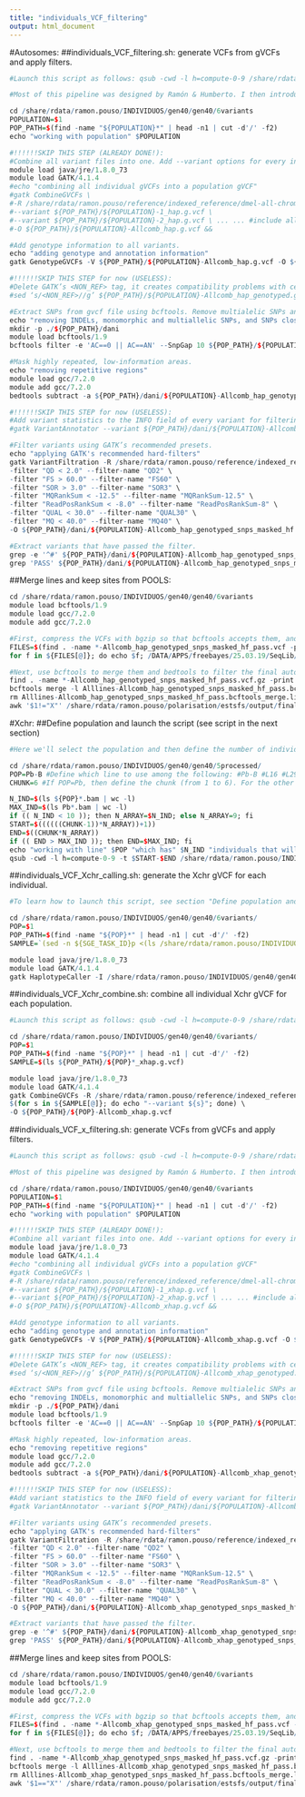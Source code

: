 ```yaml
---
title: "individuals_VCF_filtering"
output: html_document
---
```


#Autosomes:
##individuals_VCF_filtering.sh: generate VCFs from gVCFs and apply filters.
```R

#Launch this script as follows: qsub -cwd -l h=compute-0-9 /share/rdata/ramon.pouso/INDIVIDUOS/gen40/gen40/6variants/Scripts/individuals_VCF_filtering.sh POP (replace POP with one the following Drosophila line names: Pb L16 L29 L42 L45 L51 L59)

#Most of this pipeline was designed by Ramón & Humberto. I then introduced modifications.

cd /share/rdata/ramon.pouso/INDIVIDUOS/gen40/gen40/6variants
POPULATION=$1
POP_PATH=$(find -name "${POPULATION}*" | head -n1 | cut -d'/' -f2)
echo "working with population" $POPULATION

#!!!!!!SKIP THIS STEP (ALREADY DONE!):
#Combine all variant files into one. Add --variant options for every individual that is to be processed.
module load java/jre/1.8.0_73
module load GATK/4.1.4
#echo "combining all individual gVCFs into a population gVCF"
#gatk CombineGVCFs \
#-R /share/rdata/ramon.pouso/reference/indexed_reference/dmel-all-chromosome-r6.14.fasta \
#--variant ${POP_PATH}/${POPULATION}-1_hap.g.vcf \
#--variant ${POP_PATH}/${POPULATION}-2_hap.g.vcf \ ... ... #include all individuals manually
#-O ${POP_PATH}/${POPULATION}-Allcomb_hap.g.vcf && 

#Add genotype information to all variants.
echo "adding genotype and annotation information"
gatk GenotypeGVCFs -V ${POP_PATH}/${POPULATION}-Allcomb_hap.g.vcf -O ${POP_PATH}/${POPULATION}-Allcomb_hap_genotyped.g.vcf -R /share/rdata/ramon.pouso/reference/indexed_reference/dmel-all-chromosome-r6.14.fasta

#!!!!!!SKIP THIS STEP for now (USELESS):
#Delete GATK’s <NON_REF> tag, it creates compatibility problems with certain programs.
#sed ‘s/<NON_REF>//g’ ${POP_PATH}/${POPULATION}-Allcomb_hap_genotyped.g.vcf > ${POP_PATH}/${POPULATION}-Allcomb_hap_genotyped_excised.g.vcf

#Extract SNPs from gvcf file using bcftools. Remove multialelic SNPs and indels, monomorphic SNPs, and SNPs in the close proximity of indels (10 bp).
echo "removing INDELs, monomorphic and multiallelic SNPs, and SNPs close to INDELs"
mkdir -p ./${POP_PATH}/dani
module load bcftools/1.9
bcftools filter -e 'AC==0 || AC==AN' --SnpGap 10 ${POP_PATH}/${POPULATION}-Allcomb_hap_genotyped.g.vcf | bcftools view -m2 -M2 -v snps -O v -o ${POP_PATH}/dani/${POPULATION}-Allcomb_hap_genotyped_snps.vcf

#Mask highly repeated, low-information areas.
echo "removing repetitive regions"
module load gcc/7.2.0
module add gcc/7.2.0
bedtools subtract -a ${POP_PATH}/dani/${POPULATION}-Allcomb_hap_genotyped_snps.vcf -b /share/rdata/ramon.pouso/reference/indexed_reference/dmel-r6.14_mask.bed -header > ${POP_PATH}/dani/${POPULATION}-Allcomb_hap_genotyped_snps_masked.vcf

#!!!!!!SKIP THIS STEP for now (USELESS):
#Add variant statistics to the INFO field of every variant for filtering.
#gatk VariantAnnotator --variant ${POP_PATH}/dani/${POPULATION}-Allcomb_hap_genotyped_snps_masked.vcf --output ${POP_PATH}/dani/${POPULATION}-Allcomb_hap_genotyped_snps_masked_stats.vcf --annotation QualByDepth --annotation FisherStrand --annotation StrandOddsRatio --annotation RMSMappingQuality --annotation ReadPosRankSumTest

#Filter variants using GATK’s recommended presets.
echo "applying GATK's recommended hard-filters"
gatk VariantFiltration -R /share/rdata/ramon.pouso/reference/indexed_reference/dmel-all-chromosome-r6.14.fasta -V ${POP_PATH}/dani/${POPULATION}-Allcomb_hap_genotyped_snps_masked.vcf \
-filter "QD < 2.0" --filter-name "QD2" \
-filter "FS > 60.0" --filter-name "FS60" \
-filter "SOR > 3.0" --filter-name "SOR3" \
-filter "MQRankSum < -12.5" --filter-name "MQRankSum-12.5" \
-filter "ReadPosRankSum < -8.0" --filter-name "ReadPosRankSum-8" \
-filter "QUAL < 30.0" --filter-name "QUAL30" \
-filter "MQ < 40.0" --filter-name "MQ40" \
-O ${POP_PATH}/dani/${POPULATION}-Allcomb_hap_genotyped_snps_masked_hf.vcf

#Extract variants that have passed the filter.
grep -e '^#' ${POP_PATH}/dani/${POPULATION}-Allcomb_hap_genotyped_snps_masked_hf.vcf > ${POP_PATH}/dani/${POPULATION}-Allcomb_hap_genotyped_snps_masked_hf_pass.vcf
grep 'PASS' ${POP_PATH}/dani/${POPULATION}-Allcomb_hap_genotyped_snps_masked_hf.vcf >> ${POP_PATH}/dani/${POPULATION}-Allcomb_hap_genotyped_snps_masked_hf_pass.vcf

```

##Merge lines and keep sites from POOLS:
```R

cd /share/rdata/ramon.pouso/INDIVIDUOS/gen40/gen40/6variants
module load bcftools/1.9
module load gcc/7.2.0
module add gcc/7.2.0

#First, compress the VCFs with bgzip so that bcftools accepts them, and index the compressed files:
FILES=$(find . -name *-Allcomb_hap_genotyped_snps_masked_hf_pass.vcf -print)
for f in ${FILES[@]}; do echo $f; /DATA/APPS/freebayes/25.03.19/SeqLib/htslib/bgzip -c $f > ${f/.vcf/.vcf.gz}; /DATA/APPS/freebayes/25.03.19/SeqLib/htslib/tabix -p vcf ${f/.vcf/.vcf.gz}; done

#Next, use bcftools to merge them and bedtools to filter the final autosomal SNP set (obtained in the polarisation section).
find . -name *-Allcomb_hap_genotyped_snps_masked_hf_pass.vcf.gz -print > Alllines-Allcomb_hap_genotyped_snps_masked_hf_pass.bcftools_merge.list
bcftools merge -l Alllines-Allcomb_hap_genotyped_snps_masked_hf_pass.bcftools_merge.list -O v -o Alllines-Allcomb_hap_genotyped_snps_masked_hf_pass.vcf
rm Alllines-Allcomb_hap_genotyped_snps_masked_hf_pass.bcftools_merge.list
awk '$1!="X"' /share/rdata/ramon.pouso/polarisation/estsfs/output/final_snp_set.orthologs.sum_gen0_gen20_gen30_allele_counts.extrapolated_to_100.ancestral_vs_derived_complete.confident.rate6.pval.bed | bedtools intersect -a Alllines-Allcomb_hap_genotyped_snps_masked_hf_pass.vcf -b stdin -header > Alllines-Allcomb_hap_genotyped_snps_masked_hf_pass.final_snp_set.vcf

```

#Xchr:
##Define population and launch the script (see script in the next section)
```R

#Here we'll select the population and then define the number of individuals to launch simultaneously in an array, and launch the calling:

cd /share/rdata/ramon.pouso/INDIVIDUOS/gen40/gen40/5processed/
POP=Pb-B #Define which line to use among the following: #Pb-B #L16 #L29 #L42 #L45 #L51 #L59
CHUNK=6 #If POP=Pb, then define the chunk (from 1 to 6). For the other lines, always leave this as CHUNK=1.

N_IND=$(ls ${POP}*.bam | wc -l)
MAX_IND=$(ls Pb*.bam | wc -l)
if (( N_IND < 10 )); then N_ARRAY=$N_IND; else N_ARRAY=9; fi
START=$((((((CHUNK-1))*N_ARRAY))+1))
END=$((CHUNK*N_ARRAY))
if (( END > MAX_IND )); then END=$MAX_IND; fi
echo "working with line" $POP "which has" $N_IND "individuals that will be launched in groups of" $N_ARRAY
qsub -cwd -l h=compute-0-9 -t $START-$END /share/rdata/ramon.pouso/INDIVIDUOS/gen40/Scripts/individuals_VCF_Xchr_calling.sh $POP

```

##individuals_VCF_Xchr_calling.sh: generate the Xchr gVCF for each individual.
```R

#To learn how to launch this script, see section "Define population and launch the script" in the individuals_VCF_filtering.Rmd pipeline (in GitHub).

cd /share/rdata/ramon.pouso/INDIVIDUOS/gen40/gen40/6variants/
POP=$1
POP_PATH=$(find -name "${POP}*" | head -n1 | cut -d'/' -f2)
SAMPLE=`(sed -n ${SGE_TASK_ID}p <(ls /share/rdata/ramon.pouso/INDIVIDUOS/gen40/gen40/5processed/${POP}*.bam)) | cut -d'/' -f9 | cut -d'_' -f1 | rev | cut -d'-' -f1 | rev`

module load java/jre/1.8.0_73
module load GATK/4.1.4
gatk HaplotypeCaller -I /share/rdata/ramon.pouso/INDIVIDUOS/gen40/gen40/5processed/${POP}-${SAMPLE}_bwa_iso_rmdup_mq20_rg.bam -O /share/rdata/ramon.pouso/INDIVIDUOS/gen40/gen40/6variants/${POP_PATH}/${POP}-${SAMPLE}_xhap.g.vcf -R /share/rdata/ramon.pouso/reference/indexed_reference/dmel-all-chromosome-r6.14.fasta -L /share/rdata/ramon.pouso/INDIVIDUOS/gen40/regions_of_interest_x.bed -ploidy 1 -ERC BP_RESOLUTION -stand-call-conf 10.0

```

##individuals_VCF_Xchr_combine.sh: combine all individual Xchr gVCF for each population.
```R

#Launch this script as follows: qsub -cwd -l h=compute-0-9 /share/rdata/ramon.pouso/INDIVIDUOS/gen40/gen40/6variants/Scripts/individuals_VCF_Xchr_combine.sh POP (replace POP with one of the following Drosophila line names: Pb-B L16 L29 L42 L45 L51 L59)

cd /share/rdata/ramon.pouso/INDIVIDUOS/gen40/gen40/6variants/
POP=$1
POP_PATH=$(find -name "${POP}*" | head -n1 | cut -d'/' -f2)
SAMPLE=$(ls ${POP_PATH}/${POP}*_xhap.g.vcf)

module load java/jre/1.8.0_73
module load GATK/4.1.4
gatk CombineGVCFs -R /share/rdata/ramon.pouso/reference/indexed_reference/dmel-all-chromosome-r6.14.fasta -L /share/rdata/ramon.pouso/INDIVIDUOS/gen40/regions_of_interest_x.bed \
$(for s in ${SAMPLE[@]}; do echo "--variant ${s}"; done) \
-O ${POP_PATH}/${POP}-Allcomb_xhap.g.vcf

```



##individuals_VCF_x_filtering.sh: generate VCFs from gVCFs and apply filters.
```R

#Launch this script as follows: qsub -cwd -l h=compute-0-9 /share/rdata/ramon.pouso/INDIVIDUOS/gen40/gen40/6variants/Scripts/individuals_VCF_x_filtering.sh POP (replace POP with one of the following Drosophila line names: Pb-B L16 L29 L42 L45 L51 L59)

#Most of this pipeline was designed by Ramón & Humberto. I then introduced modifications.

cd /share/rdata/ramon.pouso/INDIVIDUOS/gen40/gen40/6variants
POPULATION=$1
POP_PATH=$(find -name "${POPULATION}*" | head -n1 | cut -d'/' -f2)
echo "working with population" $POPULATION

#!!!!!!SKIP THIS STEP (ALREADY DONE!):
#Combine all variant files into one. Add --variant options for every individual that is to be processed.
module load java/jre/1.8.0_73
module load GATK/4.1.4
#echo "combining all individual gVCFs into a population gVCF"
#gatk CombineGVCFs \
#-R /share/rdata/ramon.pouso/reference/indexed_reference/dmel-all-chromosome-r6.14.fasta \
#--variant ${POP_PATH}/${POPULATION}-1_xhap.g.vcf \
#--variant ${POP_PATH}/${POPULATION}-2_xhap.g.vcf \ ... ... #include all individuals manually
#-O ${POP_PATH}/${POPULATION}-Allcomb_xhap.g.vcf && 

#Add genotype information to all variants.
echo "adding genotype and annotation information"
gatk GenotypeGVCFs -V ${POP_PATH}/${POPULATION}-Allcomb_xhap.g.vcf -O ${POP_PATH}/${POPULATION}-Allcomb_xhap_genotyped.g.vcf -R /share/rdata/ramon.pouso/reference/indexed_reference/dmel-all-chromosome-r6.14.fasta

#!!!!!!SKIP THIS STEP for now (USELESS):
#Delete GATK’s <NON_REF> tag, it creates compatibility problems with certain programs.
#sed ‘s/<NON_REF>//g’ ${POP_PATH}/${POPULATION}-Allcomb_xhap_genotyped.g.vcf > ${POP_PATH}/${POPULATION}-Allcomb_xhap_genotyped_excised.g.vcf

#Extract SNPs from gvcf file using bcftools. Remove multialelic SNPs and indels, monomorphic SNPs, and SNPs in the close proximity of indels (10 bp).
echo "removing INDELs, monomorphic and multiallelic SNPs, and SNPs close to INDELs"
mkdir -p ./${POP_PATH}/dani
module load bcftools/1.9
bcftools filter -e 'AC==0 || AC==AN' --SnpGap 10 ${POP_PATH}/${POPULATION}-Allcomb_xhap_genotyped.g.vcf | bcftools view -m2 -M2 -v snps -O v -o ${POP_PATH}/dani/${POPULATION}-Allcomb_xhap_genotyped_snps.vcf

#Mask highly repeated, low-information areas.
echo "removing repetitive regions"
module load gcc/7.2.0
module add gcc/7.2.0
bedtools subtract -a ${POP_PATH}/dani/${POPULATION}-Allcomb_xhap_genotyped_snps.vcf -b /share/rdata/ramon.pouso/reference/indexed_reference/dmel-r6.14_mask.bed -header > ${POP_PATH}/dani/${POPULATION}-Allcomb_xhap_genotyped_snps_masked.vcf

#!!!!!!SKIP THIS STEP for now (USELESS):
#Add variant statistics to the INFO field of every variant for filtering.
#gatk VariantAnnotator --variant ${POP_PATH}/dani/${POPULATION}-Allcomb_xhap_genotyped_snps_masked.vcf --output ${POP_PATH}/dani/${POPULATION}-Allcomb_xhap_genotyped_snps_masked_stats.vcf --annotation QualByDepth --annotation FisherStrand --annotation StrandOddsRatio --annotation RMSMappingQuality --annotation ReadPosRankSumTest

#Filter variants using GATK’s recommended presets.
echo "applying GATK's recommended hard-filters"
gatk VariantFiltration -R /share/rdata/ramon.pouso/reference/indexed_reference/dmel-all-chromosome-r6.14.fasta -V ${POP_PATH}/dani/${POPULATION}-Allcomb_xhap_genotyped_snps_masked.vcf \
-filter "QD < 2.0" --filter-name "QD2" \
-filter "FS > 60.0" --filter-name "FS60" \
-filter "SOR > 3.0" --filter-name "SOR3" \
-filter "MQRankSum < -12.5" --filter-name "MQRankSum-12.5" \
-filter "ReadPosRankSum < -8.0" --filter-name "ReadPosRankSum-8" \
-filter "QUAL < 30.0" --filter-name "QUAL30" \
-filter "MQ < 40.0" --filter-name "MQ40" \
-O ${POP_PATH}/dani/${POPULATION}-Allcomb_xhap_genotyped_snps_masked_hf.vcf

#Extract variants that have passed the filter.
grep -e '^#' ${POP_PATH}/dani/${POPULATION}-Allcomb_xhap_genotyped_snps_masked_hf.vcf > ${POP_PATH}/dani/${POPULATION}-Allcomb_xhap_genotyped_snps_masked_hf_pass.vcf
grep 'PASS' ${POP_PATH}/dani/${POPULATION}-Allcomb_xhap_genotyped_snps_masked_hf.vcf >> ${POP_PATH}/dani/${POPULATION}-Allcomb_xhap_genotyped_snps_masked_hf_pass.vcf

```

##Merge lines and keep sites from POOLS:
```R

cd /share/rdata/ramon.pouso/INDIVIDUOS/gen40/gen40/6variants
module load bcftools/1.9
module load gcc/7.2.0
module add gcc/7.2.0

#First, compress the VCFs with bgzip so that bcftools accepts them, and index the compressed files:
FILES=$(find . -name *-Allcomb_xhap_genotyped_snps_masked_hf_pass.vcf -print)
for f in ${FILES[@]}; do echo $f; /DATA/APPS/freebayes/25.03.19/SeqLib/htslib/bgzip -c $f > ${f/.vcf/.vcf.gz}; /DATA/APPS/freebayes/25.03.19/SeqLib/htslib/tabix -p vcf ${f/.vcf/.vcf.gz}; done

#Next, use bcftools to merge them and bedtools to filter the final autosomal SNP set (obtained in the polarisation section).
find . -name *-Allcomb_xhap_genotyped_snps_masked_hf_pass.vcf.gz -print > Alllines-Allcomb_xhap_genotyped_snps_masked_hf_pass.bcftools_merge.list
bcftools merge -l Alllines-Allcomb_xhap_genotyped_snps_masked_hf_pass.bcftools_merge.list -O v -o Alllines-Allcomb_xhap_genotyped_snps_masked_hf_pass.vcf
rm Alllines-Allcomb_xhap_genotyped_snps_masked_hf_pass.bcftools_merge.list
awk '$1=="X"' /share/rdata/ramon.pouso/polarisation/estsfs/output/final_snp_set.orthologs.sum_gen0_gen20_gen30_allele_counts.extrapolated_to_100.ancestral_vs_derived_complete.confident.rate6.pval.bed | bedtools intersect -a Alllines-Allcomb_xhap_genotyped_snps_masked_hf_pass.vcf -b stdin -header > Alllines-Allcomb_xhap_genotyped_snps_masked_hf_pass.final_snp_set.vcf

```


